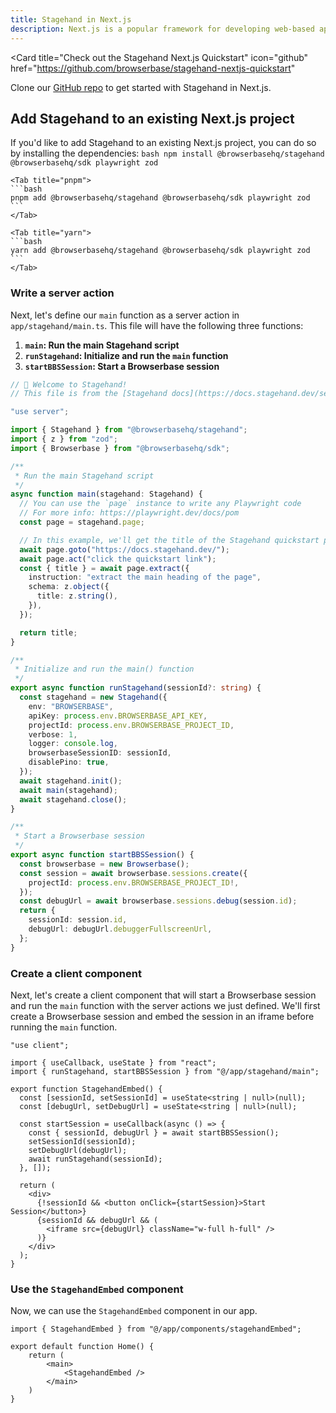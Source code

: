 ```yaml
---
title: Stagehand in Next.js
description: Next.js is a popular framework for developing web-based applications in production. It powers Stagehand apps like [Director](https://director.ai), [Brainrot](https://brainrot.run) and [Open Operator](https://operator.browserbase.com).
---
```


<Card
  title="Check out the Stagehand Next.js Quickstart"
  icon="github"
  href="https://github.com/browserbase/stagehand-nextjs-quickstart"
>
  Clone our [GitHub repo](https://github.com/browserbase/stagehand-nextjs-quickstart) to get started with Stagehand in Next.js.
</Card>

## Add Stagehand to an existing Next.js project
If you'd like to add Stagehand to an existing Next.js project, you can do so by installing the dependencies:
<Tabs>
	<Tab title="npm">
	```bash
	npm install @browserbasehq/stagehand @browserbasehq/sdk playwright zod
	```
	</Tab>

	<Tab title="pnpm">
	```bash
	pnpm add @browserbasehq/stagehand @browserbasehq/sdk playwright zod
	```
	</Tab>

	<Tab title="yarn">
	```bash
	yarn add @browserbasehq/stagehand @browserbasehq/sdk playwright zod
	```
	</Tab>
</Tabs>

### Write a server action
Next, let's define our `main` function as a server action in `app/stagehand/main.ts`. This file will have the following three functions:

1. **`main`: Run the main Stagehand script**
2. **`runStagehand`: Initialize and run the `main` function**
3. **`startBBSSession`: Start a Browserbase session**

```ts app/stagehand/main.ts
// 🤘 Welcome to Stagehand!
// This file is from the [Stagehand docs](https://docs.stagehand.dev/sections/examples/nextjs).

"use server";

import { Stagehand } from "@browserbasehq/stagehand";
import { z } from "zod";
import { Browserbase } from "@browserbasehq/sdk";

/**
 * Run the main Stagehand script
 */
async function main(stagehand: Stagehand) {
  // You can use the `page` instance to write any Playwright code
  // For more info: https://playwright.dev/docs/pom
  const page = stagehand.page;

  // In this example, we'll get the title of the Stagehand quickstart page
  await page.goto("https://docs.stagehand.dev/");
  await page.act("click the quickstart link");
  const { title } = await page.extract({
    instruction: "extract the main heading of the page",
    schema: z.object({
      title: z.string(),
    }),
  });

  return title;
}

/**
 * Initialize and run the main() function
 */
export async function runStagehand(sessionId?: string) {
  const stagehand = new Stagehand({
    env: "BROWSERBASE",
    apiKey: process.env.BROWSERBASE_API_KEY,
    projectId: process.env.BROWSERBASE_PROJECT_ID,
    verbose: 1,
    logger: console.log,
    browserbaseSessionID: sessionId,
    disablePino: true,
  });
  await stagehand.init();
  await main(stagehand);
  await stagehand.close();
}

/**
 * Start a Browserbase session
 */
export async function startBBSSession() {
  const browserbase = new Browserbase();
  const session = await browserbase.sessions.create({
    projectId: process.env.BROWSERBASE_PROJECT_ID!,
  });
  const debugUrl = await browserbase.sessions.debug(session.id);
  return {
    sessionId: session.id,
    debugUrl: debugUrl.debuggerFullscreenUrl,
  };
}
```

### Create a client component
Next, let's create a client component that will start a Browserbase session and run the `main` function with the server actions we just defined. We'll first create a Browserbase session and embed the session in an iframe before running the `main` function.

```tsx app/components/stagehandEmbed.tsx
"use client";

import { useCallback, useState } from "react";
import { runStagehand, startBBSSession } from "@/app/stagehand/main";

export function StagehandEmbed() {
  const [sessionId, setSessionId] = useState<string | null>(null);
  const [debugUrl, setDebugUrl] = useState<string | null>(null);

  const startSession = useCallback(async () => {
    const { sessionId, debugUrl } = await startBBSSession();
    setSessionId(sessionId);
    setDebugUrl(debugUrl);
    await runStagehand(sessionId);
  }, []);

  return (
    <div>
      {!sessionId && <button onClick={startSession}>Start Session</button>}
      {sessionId && debugUrl && (
        <iframe src={debugUrl} className="w-full h-full" />
      )}
    </div>
  );
}
```

### Use the `StagehandEmbed` component
Now, we can use the `StagehandEmbed` component in our app.

```tsx app/page.tsx
import { StagehandEmbed } from "@/app/components/stagehandEmbed";

export default function Home() {
	return (
		<main>
			<StagehandEmbed />
		</main>
	)
}
```